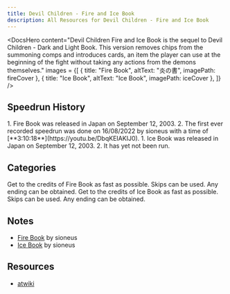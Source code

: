 ```yaml
---
title: Devil Children - Fire and Ice Book
description: All Resources for Devil Children - Fire and Ice Book
---
```



<DocsHero 
    content="Devil Children Fire and Ice Book is the sequel to Devil Children - Dark and Light Book. This version removes chips from the summoning comps and introduces cards, an item the player can use at the beginning of the fight without taking any actions from the demons themselves."
    images = {[
        {
            title: "Fire Book",
            altText: "炎の書",
            imagePath: fireCover
        },
        {
            title: "Ice Book",
            altText: "Ice Book",
            imagePath: iceCover
        },
    ]}
/>

<LinkCard title="Leaderboards" href="https://www.speedrun.com/dcfi" description="See all the submitted runs on Speedrun.com"/>


## Speedrun History

<Tabs>
<TabItem label="Fire Book">
<Steps>
1. Fire Book was released in Japan on September 12, 2003.
2. The first ever recorded speedrun was done on 16/08/2022 by sioneus with a time of [**3:10:18**](https://youtu.be/DbqKEIAKIJ0).
</Steps>
</TabItem>
<TabItem label="Ice Book">
<Steps>
1. Ice Book was released in Japan on September 12, 2003.
2. It has yet not been run.
</Steps>
</TabItem>
</Tabs>

## Categories
<CardGrid>
    <Card title="Fire Book">Get to the credits of Fire Book as fast as possible. Skips can be used. Any ending can be obtained.</Card>
    <Card title="Ice Book">Get to the credits of Ice Book as fast as possible. Skips can be used. Any ending can be obtained.</Card>
</CardGrid>

## Notes
- [Fire Book](https://sioneus.me/notes/fire-book) by sioneus
- [Ice Book](https://sioneus.me/notes/ice-book) by sioneus

## Resources
- [atwiki](https://w.atwiki.jp/devilchildren_fi)